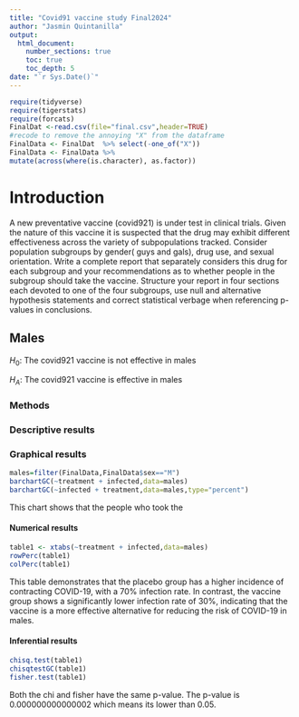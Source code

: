 ```yaml
---
title: "Covid91 vaccine study Final2024"
author: "Jasmin Quintanilla"
output: 
  html_document:
    number_sections: true
    toc: true
    toc_depth: 5
date: "`r Sys.Date()`" 
---
```


```r
require(tidyverse)
require(tigerstats)
require(forcats)
FinalDat <-read.csv(file="final.csv",header=TRUE)
#recode to remove the annoying "X" from the dataframe
FinalData <- FinalDat  %>% select(-one_of("X"))
FinalData <- FinalData %>%
mutate(across(where(is.character), as.factor))
```

# Introduction

A new  preventative vaccine (covid921) is under test in clinical trials. Given the nature of this vaccine it is suspected that the drug may exhibit different effectiveness across the variety of subpopulations tracked. Consider population subgroups by gender( guys and gals), drug use, and sexual orientation. Write a complete report that separately considers this drug for each subgroup and your recommendations as to whether people in the subgroup should take the vaccine. Structure your report in four sections each devoted to one of the four subgroups, use null and alternative hypothesis statements and correct statistical verbage when referencing p-values in conclusions.

## Males

$H_0$: The covid921 vaccine is not effective in males

$H_A$: The covid921 vaccine is effective in males 


### Methods

### Descriptive results

### Graphical results 

```r
males=filter(FinalData,FinalData$sex=="M")
barchartGC(~treatment + infected,data=males)
barchartGC(~infected + treatment,data=males,type="percent")

```

This chart shows that the people who took the

#### Numerical results 

```r
table1 <- xtabs(~treatment + infected,data=males)
rowPerc(table1)
colPerc(table1)
```
This table demonstrates that the placebo group has a higher incidence of contracting COVID-19, with a 70% infection rate. In contrast, the vaccine group shows a significantly lower infection rate of 30%, indicating that the vaccine is a more effective alternative for reducing the risk of COVID-19 in males.


#### Inferential results 

```r
chisq.test(table1)
chisqtestGC(table1)
fisher.test(table1)
```

Both the chi and fisher have the same p-value. The p-value is 0.000000000000002 which means its lower than 0.05.




